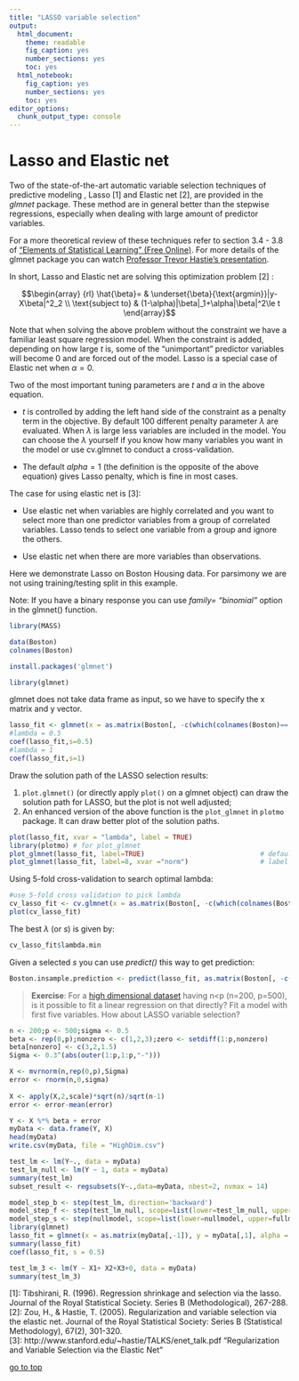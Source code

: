 ```yaml
---
title: "LASSO variable selection"
output: 
  html_document: 
    theme: readable
    fig_caption: yes
    number_sections: yes
    toc: yes
  html_notebook: 
    fig_caption: yes
    number_sections: yes
    toc: yes
editor_options: 
  chunk_output_type: console
---
```


# Lasso and Elastic net 

Two of the state-of-the-art automatic variable selection techniques of predictive modeling , Lasso [1] and Elastic net [2], are provided in the _glmnet_ package. These method are in general better than the stepwise regressions, especially when dealing with large amount of predictor variables.

For a more theoretical review of these techniques refer to section 3.4 - 3.8 of ["Elements of Statistical Learning" (Free Online)](http://www-stat.stanford.edu/~tibs/ElemStatLearn/). For more details of the glmnet package you can watch [Professor Trevor Hastie's presentation](http://www.youtube.com/watch?v=BU2gjoLPfDc). 

In short, Lasso and Elastic net are solving this optimization problem [2] :

$$\begin{array}
{rl}
\hat{\beta}= & \underset{\beta}{\text{argmin}}|y-X\beta|^2_2 \\
\text{subject to} & (1-\alpha)|\beta|_1+\alpha|\beta|^2\le t
\end{array}$$

Note that when solving the above problem without the constraint we have a familiar least square regression model. When the constraint is added, depending on how large $t$ is, some of the "unimportant" predictor variables will become 0 and are forced out of the model. Lasso is a special case of Elastic net when $\alpha = 0$.

Two of the most important tuning parameters are $t$ and $\alpha$ in the above equation. 

- $t$ is controlled by adding the left hand side of the constraint as a penalty term in the objective. By default 100 different penalty parameter $\lambda$ are evaluated. When $\lambda$ is large less variables are included in the model. You can choose the $\lambda$ yourself if you know how many variables you want in the model or use cv.glmnet to conduct a cross-validation.

- The default $alpha = 1$ (the definition is the opposite of the above equation) gives Lasso penalty, which is fine in most cases.

The case for using elastic net is [3]: 

- Use elastic net when variables are highly correlated and you want to select more than one predictor variables from a group of correlated variables. Lasso tends to select one variable from a group and ignore the others.

- Use elastic net when there are more variables than observations.

Here we demonstrate Lasso on Boston Housing data. For parsimony we are not using training/testing split in this example.

Note: If you have a binary response you can use _family= "binomial"_ option in the glmnet() function. 

```r
library(MASS)
```

```r
data(Boston)
colnames(Boston) 
```

```r
install.packages('glmnet')
```

```r
library(glmnet)
```

glmnet does not take data frame as input, so we have to specify the x matrix and y vector.

```r
lasso_fit <- glmnet(x = as.matrix(Boston[, -c(which(colnames(Boston)=='medv'))]), y = Boston$medv, alpha = 1)
#lambda = 0.5
coef(lasso_fit,s=0.5)
#lambda = 1
coef(lasso_fit,s=1)
```

Draw the solution path of the LASSO selection results:

1. `plot.glmnet()` (or directly apply `plot()` on a glmnet object) can draw the solution path for LASSO, but the plot is not well adjusted; 
2. An enhanced version of the above function is the `plot_glmnet` in `plotmo` package. It can draw better plot of the solution paths. 

```r
plot(lasso_fit, xvar = "lambda", label = TRUE)
library(plotmo) # for plot_glmnet
plot_glmnet(lasso_fit, label=TRUE)                             # default colors
plot_glmnet(lasso_fit, label=8, xvar ="norm")                  # label the 5 biggest final coefs
```

Using 5-fold cross-validation to search optimal lambda: 

```r
#use 5-fold cross validation to pick lambda
cv_lasso_fit <- cv.glmnet(x = as.matrix(Boston[, -c(which(colnames(Boston)=='medv'))]), y = Boston$medv, alpha = 1, nfolds = 5)
plot(cv_lasso_fit)
```

The best $\lambda$ (or _s_) is given by:
```r
cv_lasso_fit$lambda.min
```

Given a selected _s_ you can use _predict()_ this way to get prediction:
```r
Boston.insample.prediction <- predict(lasso_fit, as.matrix(Boston[, -c(which(colnames(Boston)=='medv'))]), s = cv_lasso_fit$lambda.min)
```

> **Exercise**: 
> For a [high dimensional dataset](data/HighDim.csv) having n<p (n=200, p=500), is it possible to fit a linear regression on that directly?
> Fit a model with first five variables. 
> How about LASSO variable selection?

```r
n <- 200;p <- 500;sigma <- 0.5
beta <- rep(0,p);nonzero <- c(1,2,3);zero <- setdiff(1:p,nonzero)
beta[nonzero] <- c(3,2,1.5)
Sigma <- 0.3^(abs(outer(1:p,1:p,"-")))

X <- mvrnorm(n,rep(0,p),Sigma)
error <- rnorm(n,0,sigma)
    
X <- apply(X,2,scale)*sqrt(n)/sqrt(n-1)
error <- error-mean(error)

Y <- X %*% beta + error
myData <- data.frame(Y, X)
head(myData)
write.csv(myData, file = "HighDim.csv")

test_lm <- lm(Y~., data = myData)
test_lm_null <- lm(Y ~ 1, data = myData)
summary(test_lm)
subset_result <- regsubsets(Y~.,data=myData, nbest=2, nvmax = 14)

model_step_b <- step(test_lm, direction='backward')
model_step_f <- step(test_lm_null, scope=list(lower=test_lm_null, upper=test_lm), direction='forward')
model_step_s <- step(nullmodel, scope=list(lower=nullmodel, upper=fullmodel), direction='both')
library(glmnet)
lasso_fit = glmnet(x = as.matrix(myData[,-1]), y = myData[,1], alpha = 1, intercept = FALSE)
summary(lasso_fit)
coef(lasso_fit, s = 0.5)

test_lm_3 <- lm(Y ~ X1+ X2+X3+0, data = myData)
summary(test_lm_3)
```


[1]: Tibshirani, R. (1996). Regression shrinkage and selection via the lasso. Journal of the Royal Statistical Society. Series B (Methodological), 267-288.
[2]: Zou, H., & Hastie, T. (2005). Regularization and variable selection via the elastic net. Journal of the Royal Statistical Society: Series B (Statistical Methodology), 67(2), 301-320.  
[3]: http://www.stanford.edu/~hastie/TALKS/enet_talk.pdf "Regularization and Variable Selection via the Elastic Net"

[go to top](#header)


